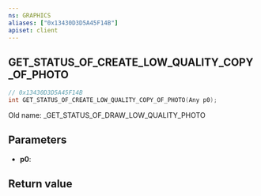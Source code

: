 ```yaml
---
ns: GRAPHICS
aliases: ["0x13430D3D5A45F14B"]
apiset: client
---
```

## GET_STATUS_OF_CREATE_LOW_QUALITY_COPY_OF_PHOTO

```c
// 0x13430D3D5A45F14B
int GET_STATUS_OF_CREATE_LOW_QUALITY_COPY_OF_PHOTO(Any p0);
```

Old name: _GET_STATUS_OF_DRAW_LOW_QUALITY_PHOTO

## Parameters
* **p0**:

## Return value